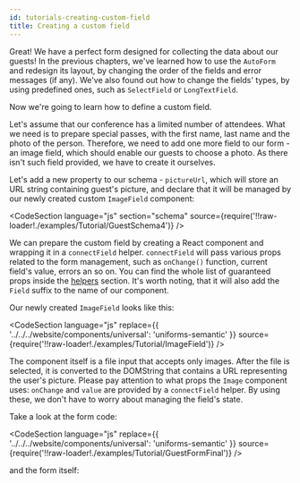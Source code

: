 ```yaml
---
id: tutorials-creating-custom-field
title: Creating a custom field
---
```



Great! We have a perfect form designed for collecting the data about our guests!
In the previous chapters, we've learned how to use the `AutoForm` and redesign its layout, by changing the order of the fields and error messages (if any).
We've also found out how to change the fields' types, by using predefined ones, such as `SelectField` or `LongTextField`.

Now we're going to learn how to define a custom field.

Let's assume that our conference has a limited number of attendees.
What we need is to prepare special passes, with the first name, last name and the photo of the person.
Therefore, we need to add one more field to our form - an image field, which should enable our guests to choose a photo.
As there isn't such field provided, we have to create it ourselves.

Let's add a new property to our schema - `pictureUrl`, which will store an URL string containing guest's picture,
and declare that it will be managed by our newly created custom `ImageField` component:

<CodeSection
  language="js"
  section="schema"
  source={require('!!raw-loader!./examples/Tutorial/GuestSchema4')}
/>

We can prepare the custom field by creating a React component and wrapping it in a `connectField` helper.
`connectField` will pass various props related to the form management, such as `onChange()` function, current field's value, errors an so on.
You can find the whole list of guaranteed props inside the [helpers](/docs/api-helpers#connectfieldcomponent-options) section.
It's worth noting, that it will also add the `Field` suffix to the name of our component.

Our newly created `ImageField` looks like this:

<CodeSection
  language="js"
  replace={{ '../../../website/components/universal': 'uniforms-semantic' }}
  source={require('!!raw-loader!./examples/Tutorial/ImageField')}
/>

The component itself is a file input that accepts only images.
After the file is selected, it is converted to the DOMString that contains a URL representing the user's picture.
Please pay attention to what props the `Image` component uses: `onChange` and `value` are provided by a `connectField` helper.
By using these, we don't have to worry about managing the field's state.

Take a look at the form code:

<CodeSection
  language="js"
  replace={{ '../../../website/components/universal': 'uniforms-semantic' }}
  source={require('!!raw-loader!./examples/Tutorial/GuestFormFinal')}
/>

and the form itself:

<TutorialForm>
  <GuestFormFinal />
</TutorialForm>

